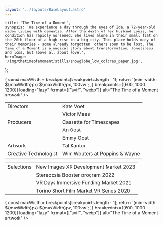 ```yaml
---
layout: "../layouts/BaseLayout.astro"
---
```

    title: 'The Time of a Moment',
    synopsis: 'We experience a day through the eyes of Ida, a 72-year-old widow living with dementia. After the death of her husband Louis, her condition has rapidly worsened. She lives alone in their small flat on the 20th floor of a high-rise in a big city. This place holds many of their memories - some already forgotten, others soon to be lost. The Time of a Moment is a magical story about transformation, loneliness and loss, but above all about love.',
    heroImage: '/img/thetimeofamoment/stills/snowglobe_low_colores_paper.jpg',
};

<ProjectHero title={meta.title} synopsis={meta.synopsis} heroImage={meta.heroImage} />

<section class="hero">    
    <div class="hero-content my-5">
        <Picture
        src='/img/thetimeofamoment/stills/fishbowl_1.jpg'
        sizes={(breakpoints) => {
            const maxWidth = breakpoints[breakpoints.length - 1];
            return `(min-width: ${maxWidth}px) ${maxWidth}px, 100vw`;
        }}
        breakpoints={[600, 1000, 1200]}
        loading="lazy"   
        format={["avif", "webp"]}
        alt="The Time of a Moment artwork"        
        />
    </div>
</section>

<section class="hero " >
    <div class="hero-content">           
        <table class="table-auto border-separate border-spacing-x-3 text-base-200 ">
            <tbody>
                <tr>
                    <td class="text-right font-light">Directors</td>
                    <td class="text-left font-bold">Kate Voet</td>
                </tr>
                <tr>
                    <td class="text-right font-light"></td>
                    <td class="text-left font-bold">Victor Maes</td>
                </tr>
                <tr>
                    <td class="text-right font-light">Producers</td>
                    <td class="text-left font-bold">Cassette for Timescapes</td>
                </tr>
                <tr>
                    <td class="text-right font-light"></td>
                    <td class="text-left font-bold">An Oost</td>
                </tr>
                <tr>
                    <td class="text-right font-light"></td>
                    <td class="text-left font-bold">Emmy Oost</td>
                </tr>
                <tr>
                    <td class="text-right font-light">Artwork</td>
                    <td class="text-left font-bold">Tal Kantor</td>
                </tr>
                <tr>
                    <td class="text-right font-light">Creative Technologist</td>
                    <td class="text-left font-bold">Wim Wouters at Poppins & Wayne</td>
                </tr>
            </tbody>
        </table>
    </div>  
</section>

<section class="hero" >
    <div class="hero-content ">           
        <table class="table-auto border-separate border-spacing-x-3 text-base-200">
            <tbody>
                <tr>
                    <td class="text-right font-bold">Selections</td>                    
                    <td class="text-left font-light">New Images XR Development Market 2023</td>
                </tr>
                <tr>
                    <td class="text-right font-bold "></td>
                    <td class="text-left font-light">Stereopsia Booster program 2022</td>
                </tr>
                <tr>
                    <td class="text-right font-bold "></td>
                    <td class="text-left font-light">VR Days Immersive Funding Market 2021</td>
                </tr>
                <tr>
                    <td class="text-right font-bold "></td>
                    <td class="text-left font-light">Torino Short Film Market VR Series 2020</td>
                </tr>
            </tbody>
        </table>
    </div>  
</section>

<section class="hero">    
    <div class="hero-content my-5">
        <Picture
        src='/img/thetimeofamoment/stills/LivingRoom_END_color_2.jpg'
        sizes={(breakpoints) => {
            const maxWidth = breakpoints[breakpoints.length - 1];
            return `(min-width: ${maxWidth}px) ${maxWidth}px, 100vw`;
        }}
        breakpoints={[600, 1000, 1200]}  
        loading="lazy" 
        format={["avif", "webp"]}
        alt="The Time of a Moment artwork"               
        />
    </div>
</section>